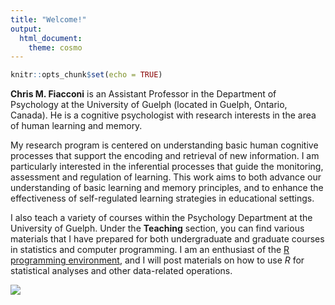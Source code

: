 ```yaml
---
title: "Welcome!"
output: 
  html_document:
    theme: cosmo 
---
```

```r
knitr::opts_chunk$set(echo = TRUE)
```

**Chris M. Fiacconi** is an Assistant Professor in the Department of Psychology at the University of Guelph (located in Guelph, Ontario, Canada). He is a cognitive psychologist with research interests in the area of human learning and memory.

My research program is centered on understanding basic human cognitive processes that support the encoding and retrieval of new information. I am particularly interested in the inferential processes that guide the monitoring, assessment and regulation of learning. This work aims to both advance our understanding of basic learning and memory principles, and to enhance the effectiveness of self-regulated learning strategies in educational settings.

I also teach a variety of courses within the Psychology Department at the University of Guelph. Under the **Teaching** section, you can find various materials that I have prepared for both undergraduate and graduate courses in statistics and computer programming. I am an enthusiast of the [R programming environment](https://r-project.org), and I will post materials on how to use *R* for statistical analyses and other data-related operations.

![](/Chris_headshot.jpg)
